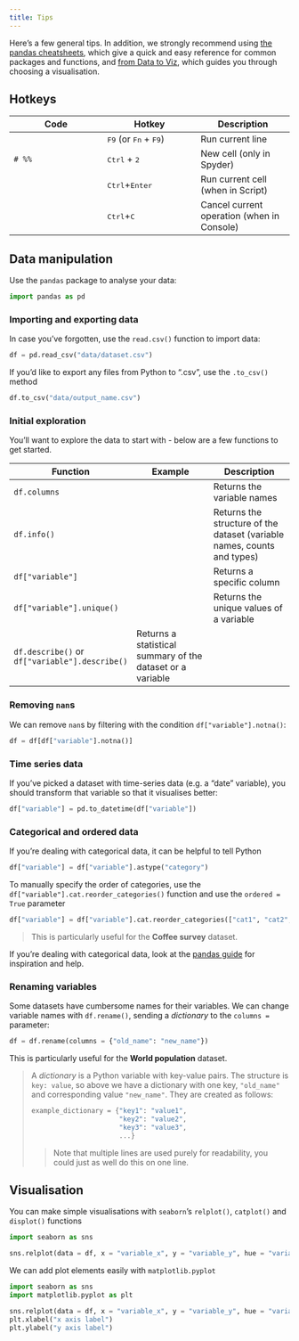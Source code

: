 ```yaml
---
title: Tips
---
```


Here's a few general tips. In addition, we strongly recommend using [the pandas cheatsheets](https://pandas.pydata.org/Pandas_Cheat_Sheet.pdf), which give a quick and easy reference for common packages and functions, and [from Data to Viz](https://www.data-to-viz.com/), which guides you through choosing a visualisation.

## Hotkeys
| Code | Hotkey | Description |
| --- | --- | --- |
|  | <kbd>F9</kbd> (or <kbd>Fn</kbd> + <kbd>F9</kbd>) | Run current line |
| `# %%` | <kbd>Ctrl</kbd> + <kbd>2</kbd> | New cell (only in Spyder) |
|  | <kbd>Ctrl</kbd>+<kbd>Enter</kbd> | Run current cell (when in Script) |
|  | <kbd>Ctrl</kbd>+<kbd>C</kbd> | Cancel current operation (when in Console) |
  
## Data manipulation

Use the `pandas` package to analyse your data:

```python
import pandas as pd
```

### Importing and exporting data
In case you've forgotten, use the `read.csv()` function to import data:

```python
df = pd.read_csv("data/dataset.csv")
```

If you'd like to export any files from Python to ".csv", use the `.to_csv()` method

```python
df.to_csv("data/output_name.csv")
```

### Initial exploration
You'll want to explore the data to start with - below are a few functions to get started.

| Function | Example | Description |
| --- | --- | --- |
| `df.columns` | | Returns the variable names | 
| `df.info()` | | Returns the structure of the dataset (variable names, counts and types) | 
| `df["variable"]` | | Returns a specific column |
| `df["variable"].unique()` | | Returns the unique values of a variable |
| `df.describe()` or `df["variable"].describe()` | Returns a statistical summary of the dataset or a variable |

### Removing `nan`s

We can remove `nan`s by filtering with the condition `df["variable"].notna()`:

```python
df = df[df["variable"].notna()]
```

### Time series data
If you've picked a dataset with time-series data (e.g. a "date" variable), you should transform that variable so that it visualises better:

```python
df["variable"] = pd.to_datetime(df["variable"])
```

### Categorical and ordered data
If you're dealing with categorical data, it can be helpful to tell Python

```python
df["variable"] = df["variable"].astype("category")
```

To manually specify the order of categories, use the `df["variable"].cat.reorder_categories()` function and use the `ordered = True` parameter

```python
df["variable"] = df["variable"].cat.reorder_categories(["cat1", "cat2", ...], ordered = True)
```

> This is particularly useful for the **Coffee survey** dataset.

If you're dealing with categorical data, look at the [pandas guide](https://pandas.pydata.org/docs/user_guide/categorical.html) for inspiration and help.

### Renaming variables
Some datasets have cumbersome names for their variables. We can change variable names with `df.rename()`, sending a *dictionary* to the `columns = ` parameter:

```python
df = df.rename(columns = {"old_name": "new_name"})
```

This is particularly useful for the **World population** dataset.

> A *dictionary* is a Python variable with key-value pairs. The structure is `key: value`, so above we have a dictionary with one key, `"old_name"` and corresponding value `"new_name"`. They are created as follows:
> ```python
> example_dictionary = {"key1": "value1",
>                       "key2": "value2",
>                       "key3": "value3",
>                       ...}
> ```
> > Note that multiple lines are used purely for readability, you could just as well do this on one line.

## Visualisation
You can make simple visualisations with `seaborn`'s `relplot()`, `catplot()` and `displot()` functions


```python
import seaborn as sns

sns.relplot(data = df, x = "variable_x", y = "variable_y", hue = "variable_colour", ...)
```

We can add plot elements easily with `matplotlib.pyplot`
```python
import seaborn as sns
import matplotlib.pyplot as plt

sns.relplot(data = df, x = "variable_x", y = "variable_y", hue = "variable_colour", ...)
plt.xlabel("x axis label")
plt.ylabel("y axis label")
```